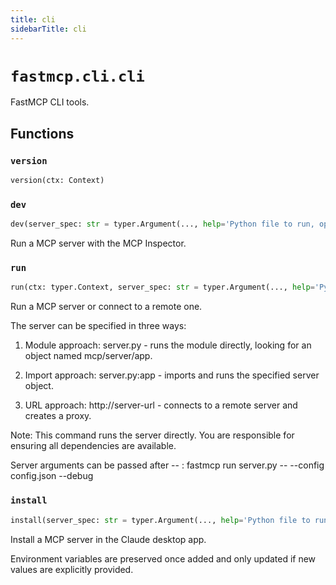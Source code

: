 ```yaml
---
title: cli
sidebarTitle: cli
---
```


# `fastmcp.cli.cli`


FastMCP CLI tools.

## Functions

### `version`

```python
version(ctx: Context)
```

### `dev`

```python
dev(server_spec: str = typer.Argument(..., help='Python file to run, optionally with :object suffix'), with_editable: Annotated[Path | None, typer.Option('--with-editable', '-e', help='Directory containing pyproject.toml to install in editable mode', exists=True, file_okay=False, resolve_path=True)] = None, with_packages: Annotated[list[str], typer.Option('--with', help='Additional packages to install')] = [], inspector_version: Annotated[str | None, typer.Option('--inspector-version', help='Version of the MCP Inspector to use')] = None, ui_port: Annotated[int | None, typer.Option('--ui-port', help='Port for the MCP Inspector UI')] = None, server_port: Annotated[int | None, typer.Option('--server-port', help='Port for the MCP Inspector Proxy server')] = None) -> None
```


Run a MCP server with the MCP Inspector.


### `run`

```python
run(ctx: typer.Context, server_spec: str = typer.Argument(..., help='Python file, object specification (file:obj), or URL'), transport: Annotated[str | None, typer.Option('--transport', '-t', help='Transport protocol to use (stdio, streamable-http, or sse)')] = None, host: Annotated[str | None, typer.Option('--host', help='Host to bind to when using http transport (default: 127.0.0.1)')] = None, port: Annotated[int | None, typer.Option('--port', '-p', help='Port to bind to when using http transport (default: 8000)')] = None, log_level: Annotated[str | None, typer.Option('--log-level', '-l', help='Log level (DEBUG, INFO, WARNING, ERROR, CRITICAL)')] = None) -> None
```


Run a MCP server or connect to a remote one.

The server can be specified in three ways:
1. Module approach: server.py - runs the module directly, looking for an object named mcp/server/app.

2. Import approach: server.py:app - imports and runs the specified server object.

3. URL approach: http://server-url - connects to a remote server and creates a proxy.



Note: This command runs the server directly. You are responsible for ensuring
all dependencies are available.

Server arguments can be passed after -- :
fastmcp run server.py -- --config config.json --debug


### `install`

```python
install(server_spec: str = typer.Argument(..., help='Python file to run, optionally with :object suffix'), server_name: Annotated[str | None, typer.Option('--name', '-n', help="Custom name for the server (defaults to server's name attribute or file name)")] = None, with_editable: Annotated[Path | None, typer.Option('--with-editable', '-e', help='Directory containing pyproject.toml to install in editable mode', exists=True, file_okay=False, resolve_path=True)] = None, with_packages: Annotated[list[str], typer.Option('--with', help='Additional packages to install')] = [], env_vars: Annotated[list[str], typer.Option('--env-var', '-v', help='Environment variables in KEY=VALUE format')] = [], env_file: Annotated[Path | None, typer.Option('--env-file', '-f', help='Load environment variables from a .env file', exists=True, file_okay=True, dir_okay=False, resolve_path=True)] = None) -> None
```


Install a MCP server in the Claude desktop app.

Environment variables are preserved once added and only updated if new values
are explicitly provided.

